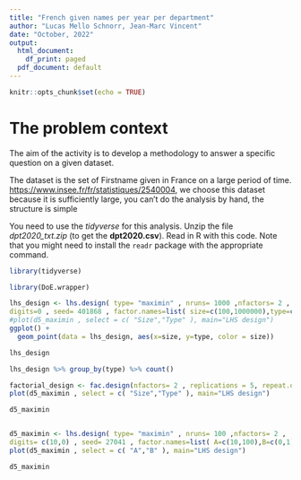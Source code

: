 ```yaml
---
title: "French given names per year per department"
author: "Lucas Mello Schnorr, Jean-Marc Vincent"
date: "October, 2022"
output:
  html_document:
    df_print: paged
  pdf_document: default
---
```


```r
knitr::opts_chunk$set(echo = TRUE)
```
# The problem context
The aim of the activity is to develop a methodology to answer a specific question on a given dataset. 

The dataset is the set of Firstname given in France on a large period of time. 
[https://www.insee.fr/fr/statistiques/2540004](https://www.insee.fr/fr/statistiques/fichier/2540004/dpt2021_csv.zip), we choose this dataset because it is sufficiently large, you can't do the analysis by hand, the structure is simple


You need to use the _tidyverse_ for this analysis. Unzip the file _dpt2020_txt.zip_ (to get the **dpt2020.csv**). Read in R with this code. Note that you might need to install the `readr` package with the appropriate command.

```r
library(tidyverse)
```

```r
library(DoE.wrapper)
```

```r
lhs_design <- lhs.design( type= "maximin" , nruns= 1000 ,nfactors= 2 ,
digits=0 , seed= 401868 , factor.names=list( size=c(100,1000000),type=c(0,2) ) )
#plot(d5_maximin , select = c( "Size","Type" ), main="LHS design")
ggplot() +               
  geom_point(data = lhs_design, aes(x=size, y=type, color = size))
```
```r
lhs_design
```


```r
lhs_design %>% group_by(type) %>% count()
```


```r
factorial_design <- fac.design(nfactors= 2 , replications = 5, repeat.only=TRUE, blocks = 1, randomize = TRUE, seed= 27041 , factor.names=list( size=seq(100,1000000,), type=seq(0,2) ) )
plot(d5_maximin , select = c( "Size","Type" ), main="LHS design")
```


```r
d5_maximin
```
```r

```



```r
d5_maximin <- lhs.design( type= "maximin" , nruns= 100 ,nfactors= 2 ,
digits= c(10,0) , seed= 27041 , factor.names=list( A=c(10,100),B=c(0,1) ) )
plot(d5_maximin , select = c( "A","B" ), main="LHS design")
```
```r
d5_maximin
```


